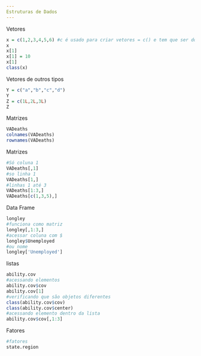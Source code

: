 ```yaml
---
Estruturas de Dados
---
```

Vetores
```r
x = c(1,2,3,4,5,6) #c é usado para criar vetores = c() e tem que ser do mesmo tipo
x
x[1]
x[1] = 10
x[1]
class(x)
```
Vetores de outros tipos
```r
Y = c("a","b","c","d")
Y
Z = c(1L,2L,3L)
Z
```
Matrizes
```r
VADeaths
colnames(VADeaths)
rownames(VADeaths)
```
Matrizes
```r
#Só coluna 1
VADeaths[,1]
#so linha 1
VADeaths[1,]
#linhas 1 até 3
VADeaths[1:3,]
VADeaths[c(1,3,5),]
```
Data Frame
```r
longley
#funciona como matriz
longley[,1:3,]
#acessar coluna com $
longley$Unemployed
#ou nome
longley['Unemployed']
```
listas
```r
ability.cov
#acessando elementos
ability.cov$cov
ability.cov[1]
#verificando que são objetos diferentes
class(ability.cov$cov)
class(ability.cov$center)
#acessando elemento dentro da lista
ability.cov$cov[,1:3]
```
Fatores
```r
#fatores
state.region
```



